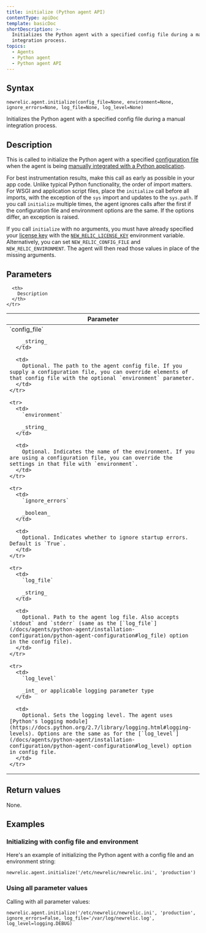 ```yaml
---
title: initialize (Python agent API)
contentType: apiDoc
template: basicDoc
shortDescription: >-
  Initializes the Python agent with a specified config file during a manual
  integration process. 
topics:
  - Agents
  - Python agent
  - Python agent API
---
```


## Syntax

```
newrelic.agent.initialize(config_file=None, environment=None, ignore_errors=None, log_file=None, log_level=None)
```

Initializes the Python agent with a specified config file during a manual integration process.

## Description

This is called to initialize the Python agent with a specified [configuration file](/docs/agents/python-agent/installation-configuration/python-agent-configuration#agent-configuration-file) when the agent is being [manually integrated with a Python application](/docs/agents/python-agent/installation-configuration/python-agent-integration#manual-integration).

For best instrumentation results, make this call as early as possible in your app code. Unlike typical Python functionality, the order of import matters. For WSGI and application script files, place the `initialize` call before all imports, with the exception of the `sys` import and updates to the `sys.path`. If you call `initialize` multiple times, the agent ignores calls after the first if the configuration file and environment options are the same. If the options differ, an exception is raised.

If you call `initialize` with no arguments, you must have already specified your [license key](/docs/accounts-partnerships/accounts/account-setup/license-key#find-heroku) with the [`NEW_RELIC_LICENSE_KEY`](/docs/agents/python-agent/installation-configuration/python-agent-configuration#license_key) environment variable. Alternatively, you can set `NEW_RELIC_CONFIG_FILE` and `NEW_RELIC_ENVIRONMENT`. The agent will then read those values in place of the missing arguments.

## Parameters

<Table>
  <thead>
    <tr>
      <th width="25%">
        Parameter
      </th>

      <th>
        Description
      </th>
    </tr>
  </thead>

  <tbody>
    <tr>
      <td>
        `config_file`

        _string_
      </td>

      <td>
        Optional. The path to the agent config file. If you supply a configuration file, you can override elements of that config file with the optional `environment` parameter.
      </td>
    </tr>

    <tr>
      <td>
        `environment`

        _string_
      </td>

      <td>
        Optional. Indicates the name of the environment. If you are using a configuration file, you can override the settings in that file with `environment`.
      </td>
    </tr>

    <tr>
      <td>
        `ignore_errors`

        _boolean_
      </td>

      <td>
        Optional. Indicates whether to ignore startup errors. Default is `True`.
      </td>
    </tr>

    <tr>
      <td>
        `log_file`

        _string_
      </td>

      <td>
        Optional. Path to the agent log file. Also accepts `stdout` and `stderr` (same as the [`log_file`](/docs/agents/python-agent/installation-configuration/python-agent-configuration#log_file) option in the config file).
      </td>
    </tr>

    <tr>
      <td>
        `log_level`

        _int_ or applicable logging parameter type
      </td>

      <td>
        Optional. Sets the logging level. The agent uses [Python's logging module](https://docs.python.org/2.7/library/logging.html#logging-levels). Options are the same as for the [`log_level`](/docs/agents/python-agent/installation-configuration/python-agent-configuration#log_level) option in config file.
      </td>
    </tr>
  </tbody>
</Table>

## Return values

None.

## Examples

### Initializing with config file and environment

Here's an example of initializing the Python agent with a config file and an environment string:

```
newrelic.agent.initialize('/etc/newrelic/newrelic.ini', 'production')
```

### Using all parameter values

Calling with all parameter values:

```
newrelic.agent.initialize('/etc/newrelic/newrelic.ini', 'production', ignore_errors=False, log_file='/var/log/newrelic.log', log_level=logging.DEBUG)
```
